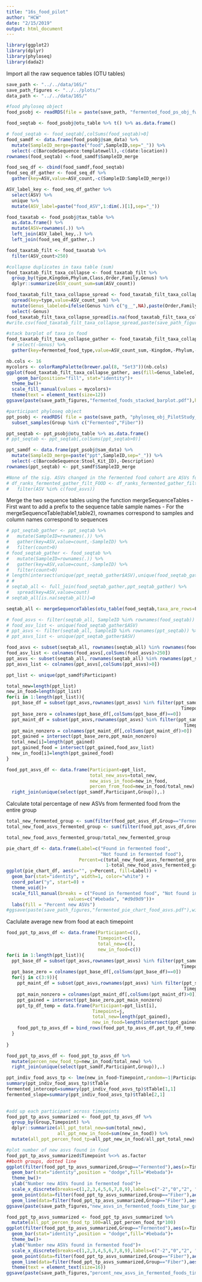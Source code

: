 ```yaml
---
title: "16s_food_pilot"
author: "HCW"
date: "2/15/2019"
output: html_document
---
```


```r
library(ggplot2)
library(dplyr)
library(phyloseq)
library(dada2)
```

Import all the raw sequence tables (OTU tables)
```r
save_path <- "../../data/16S/"
save_path_figures <- "../../plots/"
data_path <- "../../data/16S/"

#food phyloseq object
food_psobj <- readRDS(file = paste(save_path, "fermented_food_ps_obj_fwdOnly.rds", sep = "")) 

food_seqtab <- food_psobj@otu_table %>% t() %>% as.data.frame() 

# food_seqtab <- food_seqtab[,colSums(food_seqtab)>0]
food_samdf <- data.frame(food_psobj@sam_data) %>% 
  mutate(SampleID_merge=paste("food",SampleID,sep="_")) %>% 
  select(-c(BarcodeSequence:templatewell),-c(date:location))
rownames(food_seqtab) <-food_samdf$SampleID_merge

food_seq_df <- cbind(food_samdf,food_seqtab) 
food_seq_df_gather <- food_seq_df %>% 
  gather(key=ASV,value=ASV_count,-c(SampleID:SampleID_merge))

ASV_label_key <- food_seq_df_gather %>% 
  select(ASV) %>% 
  unique %>% 
  mutate(ASV_label=paste("food_ASV",1:dim(.)[1],sep="_"))

food_taxatab <- food_psobj@tax_table %>% 
  as.data.frame() %>% 
  mutate(ASV=rownames(.)) %>% 
  left_join(ASV_label_key,.) %>% 
  left_join(food_seq_df_gather,.)

food_taxatab_filt <- food_taxatab %>% 
  filter(ASV_count>250)

#collapse duplicates in taxa table (sum) 
food_taxatab_filt_taxa_collapse <- food_taxatab_filt %>% 
  group_by(type,Kingdom,Phylum,Class,Order,Family,Genus) %>% 
  dplyr::summarize(ASV_count_sum=sum(ASV_count))

food_taxatab_filt_taxa_collapse_spread <- food_taxatab_filt_taxa_collapse %>% 
  spread(key=type,value=ASV_count_sum) %>% 
  mutate(Genus_labeled=ifelse(Genus %in% c("g__",NA),paste(Order,Family,sep = "_"),as.character(Genus))) %>% 
  select(-Genus)
food_taxatab_filt_taxa_collapse_spread[is.na(food_taxatab_filt_taxa_collapse_spread)] <- 0
#write.csv(food_taxatab_filt_taxa_collapse_spread,paste(save_path_figures,"fermented_food_taxa_table.csv"))

#stack barplot of taxa in food
food_taxatab_filt_taxa_collapse_gather <- food_taxatab_filt_taxa_collapse_spread %>% 
  # select(-Genus) %>% 
  gather(key=fermented_food_type,value=ASV_count_sum,-Kingdom,-Phylum,-Class,-Order,-Family,-Genus_labeled)

nb.cols <- 16
mycolors <- colorRampPalette(brewer.pal(8, "Set3"))(nb.cols)
ggplot(food_taxatab_filt_taxa_collapse_gather, aes(fill=Genus_labeled, y=ASV_count_sum, x=fermented_food_type)) + 
    geom_bar(position="fill", stat="identity")+
  theme_bw()+
  scale_fill_manual(values = mycolors)+
  theme(text = element_text(size=12))
ggsave(paste(save_path_figures,"fermented_foods_stacked_barplot.pdf"),height=8,width=10,useDingbats=FALSE)

#participant phyloseq object
ppt_psobj <- readRDS( file = paste(save_path, "phyloseq_obj_PilotStudy_tree_redo_fwdONLY.rds", sep = "")) %>% 
  subset_samples(Group %in% c("Fermented","Fiber"))

ppt_seqtab <- ppt_psobj@otu_table %>% as.data.frame() 
# ppt_seqtab <- ppt_seqtab[,colSums(ppt_seqtab>0)]

ppt_samdf <- data.frame(ppt_psobj@sam_data) %>%
  mutate(SampleID_merge=paste("ppt",SampleID,sep="_")) %>% 
  select(-c(BarcodeSequence:Stool_Kit_ID),-Description) 
rownames(ppt_seqtab) <- ppt_samdf$SampleID_merge

#None of the sig. ASVs changed in the fermented food cohort are ASVs found in the fermented food itself
# df_ranks_fermented_gather_filt_FOOD <- df_ranks_fermented_gather_filt %>% 
#   filter(ASV %in% c(food_asvs))
```


Merge the two sequence tables using the function mergeSequenceTables
- First want to add a prefix to the sequence table sample names
- For the mergeSequenceTable(table1,table2), rownames correspond to samples and column names correspond to sequences
```r
# ppt_seqtab_gather <- ppt_seqtab %>%
#   mutate(SampleID=rownames(.)) %>%
#   gather(key=ASV,value=count,-SampleID) %>% 
#   filter(count>0)
# food_seqtab_gather <- food_seqtab %>%
#   mutate(SampleID=rownames(.)) %>%
#   gather(key=ASV,value=count,-SampleID) %>% 
#   filter(count>0)
# length(intersect(unique(ppt_seqtab_gather$ASV),unique(food_seqtab_gather$ASV)))
# # 
# seqtab_all <- full_join(food_seqtab_gather,ppt_seqtab_gather) %>%
#   spread(key=ASV,value=count)
# seqtab_all[is.na(seqtab_all)]=0

seqtab_all <- mergeSequenceTables(otu_table(food_seqtab,taxa_are_rows=F),otu_table(ppt_seqtab,taxa_are_rows=F)) %>% as.data.frame(.)
```


```r
# food_asvs <- filter(seqtab_all, SampleID %in% rownames(food_seqtab)) %>% select(-SampleID)
# food_asv_list <- unique(food_seqtab_gather$ASV)
# ppt_asvs <- filter(seqtab_all, SampleID %in% rownames(ppt_seqtab)) %>% select(-SampleID)
# ppt_asvs_list <- unique(ppt_seqtab_gather$ASV)

food_asvs <- subset(seqtab_all, rownames(seqtab_all) %in% rownames(food_seqtab))
food_asv_list <- colnames(food_asvs[,colSums(food_asvs)>250])
ppt_asvs <- subset(seqtab_all, rownames(seqtab_all) %in% rownames(ppt_seqtab))
ppt_asvs_list <- colnames(ppt_asvs[,colSums(ppt_asvs)>0])

ppt_list <- unique(ppt_samdf$Participant) 

total_new=length(ppt_list)
new_in_food=length(ppt_list)
for(i in 1:length(ppt_list)){
  ppt_base_df = subset(ppt_asvs,rownames(ppt_asvs) %in% filter(ppt_samdf,Participant==ppt_list[i] & 
                                                                 Timepoint %in% c(1,2))$SampleID_merge)
  ppt_base_zero = colnames(ppt_base_df[,colSums(ppt_base_df)==0])
  ppt_maint_df = subset(ppt_asvs,rownames(ppt_asvs) %in% filter(ppt_samdf,Participant==ppt_list[i] & 
                                                                  Timepoint %in% c(3:9))$SampleID_merge)
  ppt_main_nonzero = colnames(ppt_maint_df[,colSums(ppt_maint_df)>0])
  ppt_gained = intersect(ppt_base_zero,ppt_main_nonzero)
  total_new[i]=length(ppt_gained)
  ppt_gained_food = intersect(ppt_gained,food_asv_list)
  new_in_food[i]=length(ppt_gained_food)
}

food_ppt_asvs_df <- data.frame(Participant=ppt_list,
                               total_new_asvs=total_new,
                               new_asvs_in_food=new_in_food,
                               percen_from_food=new_in_food/total_new) %>% 
  right_join(unique(select(ppt_samdf,Participant,Group)),.)
```

Calculate total percentage of new ASVs from fermented food from the entire group
```r
total_new_fermented_group <- sum(filter(food_ppt_asvs_df,Group=="Fermented")$total_new_asvs)
total_new_food_asvs_fermented_group <- sum(filter(food_ppt_asvs_df,Group=="Fermented")$new_asvs_in_food)

total_new_food_asvs_fermented_group/total_new_fermented_group

pie_chart_df <- data.frame(Label=c("Found in fermented food",
                                   "Not found in fermented food"),
                           Percent=c(total_new_food_asvs_fermented_group/total_new_fermented_group,
                                     1-total_new_food_asvs_fermented_group/total_new_fermented_group))
ggplot(pie_chart_df, aes(x="", y=Percent, fill=Label)) +
  geom_bar(stat="identity", width=1, color="white") +
  coord_polar("y", start=0) +
  theme_void()+
  scale_fill_manual(breaks = c("Found in fermented food", "Not found in fermented food"), 
                       values=c("#bebada", "#d9d9d9"))+
  labs(fill = "Percent new ASVs")
#ggsave(paste(save_path_figures,"fermented_pie_chart_food_asvs.pdf"),width = 4.5,height=4,useDingbats=FALSE)

```

Caclulate average new from food at each timepoint
```r
food_ppt_tp_asvs_df <- data.frame(Participant=c(),
                                  Timepoint=c(),
                                  total_new=c(),
                                  new_in_food=c())
for(i in 1:length(ppt_list)){
  ppt_base_df = subset(ppt_asvs,rownames(ppt_asvs) %in% filter(ppt_samdf,Participant==ppt_list[i] & 
                                                                 Timepoint %in% c(1,2))$SampleID_merge)
  ppt_base_zero = colnames(ppt_base_df[,colSums(ppt_base_df)==0])
  for(j in c(3:9)){
    ppt_maint_df = subset(ppt_asvs,rownames(ppt_asvs) %in% filter(ppt_samdf,Participant==ppt_list[i] & 
                                                                  Timepoint %in% c(j))$SampleID_merge)
    ppt_main_nonzero = colnames(ppt_maint_df[,colSums(ppt_maint_df)>0])
    ppt_gained = intersect(ppt_base_zero,ppt_main_nonzero)
    ppt_tp_df_temp = data.frame(Participant=ppt_list[i],
                                Timepoint=j,
                                total_new=length(ppt_gained),
                                new_in_food=length(intersect(ppt_gained,food_asv_list)))
    food_ppt_tp_asvs_df = bind_rows(food_ppt_tp_asvs_df,ppt_tp_df_temp)
  }
  
}

food_ppt_tp_asvs_df <- food_ppt_tp_asvs_df %>% 
  mutate(percen_new_food_tp=new_in_food/total_new) %>% 
  right_join(unique(select(ppt_samdf,Participant,Group)),.)

ppt_indiv_food_asvs_tp <- lme(new_in_food~Timepoint,random=~1|Participant,data=filter(food_ppt_tp_asvs_df,Group=="Fermented"))
summary(ppt_indiv_food_asvs_tp)$tTable
fermented_intercept=summary(ppt_indiv_food_asvs_tp)$tTable[1,1]
fermented_slope=summary(ppt_indiv_food_asvs_tp)$tTable[2,1]

  
#add up each participant across timepoints 
food_ppt_tp_asvs_summarized <- food_ppt_tp_asvs_df %>% 
  group_by(Group,Timepoint) %>% 
  dplyr::summarize(all_ppt_total_new=sum(total_new),
                   all_ppt_new_in_food=sum(new_in_food)) %>% 
  mutate(all_ppt_percen_food_tp=all_ppt_new_in_food/all_ppt_total_new)

#plot number of new asvs found in food 
food_ppt_tp_asvs_summarized$Timepoint %<>% as.factor
##both groups, dotted line
ggplot(filter(food_ppt_tp_asvs_summarized,Group=="Fermented"),aes(x=Timepoint,y=all_ppt_new_in_food))+
  geom_bar(stat="identity",position = "dodge",fill="#bebada")+
  theme_bw()+
  ylab("Number new ASVs found in fermented food")+
  scale_x_discrete(breaks=c(1,2,3,4,5,6,7,8,9),labels=c("-2","0","2", "4","6", "8","10","12","14"),name="Timepoint (weeks)") +
  geom_point(data=filter(food_ppt_tp_asvs_summarized,Group=="Fiber"),aes(x=Timepoint,y=all_ppt_new_in_food),color="black")+
  geom_line(data=filter(food_ppt_tp_asvs_summarized,Group=="Fiber"),aes(x=Timepoint,y=all_ppt_new_in_food,group=1),color="black",stat="identity",linetype="dashed")
ggsave(paste(save_path_figures,"new_asvs_in_fermented_foods_time_bar_graph.pdf",sep=""),width = 5,height=6,useDingbats=FALSE)

food_ppt_tp_asvs_summarized <- food_ppt_tp_asvs_summarized %>% 
  mutate(all_ppt_percen_food_tp_100=all_ppt_percen_food_tp*100)
ggplot(filter(food_ppt_tp_asvs_summarized,Group=="Fermented"),aes(x=Timepoint,y=all_ppt_percen_food_tp_100))+
  geom_bar(stat="identity",position = "dodge",fill="#bebada")+
  theme_bw()+
  ylab("Number new ASVs found in fermented food")+
  scale_x_discrete(breaks=c(1,2,3,4,5,6,7,8,9),labels=c("-2","0","2", "4","6", "8","10","12","14"),name="Timepoint (weeks)") +
  geom_point(data=filter(food_ppt_tp_asvs_summarized,Group=="Fiber"),aes(x=Timepoint,y=all_ppt_percen_food_tp_100),color="black")+
  geom_line(data=filter(food_ppt_tp_asvs_summarized,Group=="Fiber"),aes(x=Timepoint,y=all_ppt_percen_food_tp_100,group=1),color="black",stat="identity",linetype="dashed")+
  theme(text = element_text(size=16))
ggsave(paste(save_path_figures,"percent_new_asvs_in_fermented_foods_time_bar_graph.pdf",sep=""),width = 5,height=6,useDingbats=FALSE)
```

